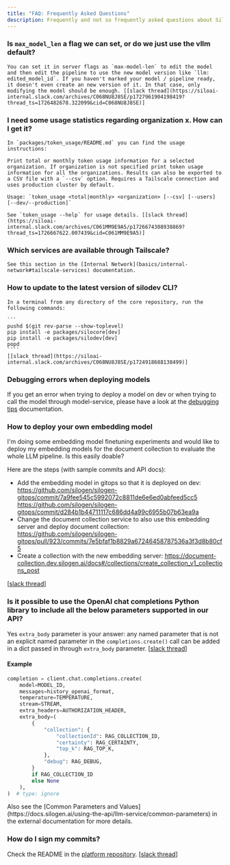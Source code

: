 ```yaml
---
title: "FAQ: Frequently Asked Questions"
description: Frequently and not so frequently asked questions about SiloGen.
---
```


### Is `max_model_len` a flag we can set, or do we just use the vllm default?

    You can set it in server flags as `max-model-len` to edit the model and then edit the pipeline to use the new model version like `llm: edited_model_id`. If you haven't marked your model / pipeline ready, it doesn't even create an new version of it. In that case, only modifying the model should be enough. [[slack thread](https://siloai-internal.slack.com/archives/C068NU8J8SE/p1727961904198419?thread_ts=1726482678.322099&cid=C068NU8J8SE)]

### I need some usage statistics regarding organization x. How can I get it?

    In `packages/token_usage/README.md` you can find the usage instructions:

    Print total or monthly token usage information for a selected organization. If organization is not specified print token usage information for all the organizations. Results can also be exported to a CSV file with a `--csv` option. Requires a Tailscale connection and uses production cluster by default.

    Usage: `token_usage <total|monthly> <organization> [--csv] [--users] [--dev/--production]`

    See `token_usage --help` for usage details. [[slack thread](https://siloai-internal.slack.com/archives/C061MM9E9A5/p1726674308938869?thread_ts=1726667622.007439&cid=C061MM9E9A5)]

### Which services are available through Tailscale?

    See this section in the [Internal Network](basics/internal-network#tailscale-services) documentation.

### How to update to the latest version of silodev CLI?

    In a terminal from any directory of the core repository, run the following commands:

    ```
    pushd $(git rev-parse --show-toplevel)
    pip install -e packages/silocore[dev]
    pip install -e packages/silodev[dev]
    popd
    ````
    [[slack thread](https://siloai-internal.slack.com/archives/C068NU8J8SE/p1724918688138499)]

### Debugging errors when deploying models

If you get an error when trying to deploy a model on dev or when trying to call the model through model-service, please have a look at the [debugging tips](debugging-tips) documentation.

### How to deploy your own embedding model

I'm doing some embedding model finetuning experiments and would like to deploy my embedding models for the document collection to evaluate the whole LLM pipeline. Is this easily doable?

Here are the steps (with sample commits and API docs):

- Add the embedding model in gitops so that it is deployed on dev: https://github.com/silogen/silogen-gitops/commit/7a9fee545c5992072c8811de6e6ed0abfeed5cc5 https://github.com/silogen/silogen-gitops/commit/d284b1b44711117c686dd4a99c6955b07b63ea9a
- Change the document collection service to also use this embedding server and deploy document collection: https://github.com/silogen/silogen-gitops/pull/923/commits/7e5bfaf1b8829a67246458787536a3f3d8b80cf5
- Create a collection with the new embedding server: https://document-collection.dev.silogen.ai/docs#/collections/create_collection_v1_collections_post

[[slack thread](https://siloai-internal.slack.com/archives/C068NU8J8SE/p1724741469174149?thread_ts=1724740641.071109&cid=C068NU8J8SE)]

### Is it possible to use the OpenAI chat completions Python library to include all the below parameters supported in our API?

Yes `extra_body` parameter is your answer: any named parameter that is not an explicit named parameter in the `completions.create()` call can be added in a dict passed in through `extra_body` parameter. [[slack thread](https://siloai-internal.slack.com/archives/C061MM9E9A5/p1718028620650739)]

#### Example

```python
completion = client.chat.completions.create(
    model=MODEL_ID,
    messages=history_openai_format,
    temperature=TEMPERATURE,
    stream=STREAM,
    extra_headers=AUTHORIZATION_HEADER,
    extra_body=(
        {
            "collection": {
                "collectionId": RAG_COLLECTION_ID,
                "certainty": RAG_CERTAINTY,
                "top_k": RAG_TOP_K,
            },
            "debug": RAG_DEBUG,
        }
        if RAG_COLLECTION_ID
        else None
    ),
)  # type: ignore
```

<Admonition type="note" title="note">
  Also see the [Common Parameters and
  Values](https://docs.silogen.ai/using-the-api/llm-service/common-parameters)
  in the external documentation for more details.
</Admonition>

### How do I sign my commits?

Check the README in the [platform repository](https://github.com/silogen/platform?tab=readme-ov-file#signing-commits). [[slack thread](https://siloai-internal.slack.com/archives/C068NU8J8SE/p1711627079291349)]
